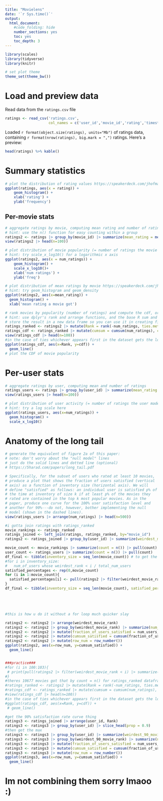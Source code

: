 ```yaml
---
title: "Movielens"
date: '`r Sys.time()`'
output:
  html_document:
    #code_folding: hide
    number_sections: yes
    toc: yes
    toc_depth: 3
---
```


```r
library(scales)
library(tidyverse)
library(knitr)

# set plot theme
theme_set(theme_bw())
```

# Load and preview data

Read data from the `ratings.csv` file
```r
ratings <- read_csv('ratings.csv',
                    col_names = c('user_id','movie_id','rating','timestamp'))
```

Loaded `r format(object.size(ratings), units="Mb")` of ratings data, containing `r format(nrow(ratings), big.mark = ",")` ratings. Here's a preview:
```r
head(ratings) %>% kable()
```

# Summary statistics

```r
# plot the distribution of rating values https://speakerdeck.com/jhofman/modeling-social-data-lecture-2-introduction-to-counting?slide=26
ggplot(ratings, aes(x = rating)) +
    geom_histogram() +
    xlab('rating') +
    ylab('frequency')
```

## Per-movie stats

```r
# aggregate ratings by movie, computing mean rating and number of ratings
# hint: use the n() function for easy counting within a group
ratings2 <- ratings |> group_by(movie_id) |> summarize(mean_rating = mean(rating), num_ratings = n())
view(ratings2 |> head(n=100))
```

```r
# plot distribution of movie popularity (= number of ratings the movie received)
# hint: try scale_x_log10() for a logarithmic x axis
ggplot(ratings2, aes(x = num_ratings)) +
    geom_histogram() +
    scale_x_log10()+
    xlab('num ratings') +
    ylab('freq')
```

```r
# plot distribution of mean ratings by movie https://speakerdeck.com/jhofman/modeling-social-data-lecture-2-introduction-to-counting?slide=28
# hint: try geom_histogram and geom_density
ggplot(ratings2, aes(x=mean_rating)) +
  geom_histogram() +
  xlab('mean rating a movie got')
```

```r
# rank movies by popularity (number of ratings) and compute the cdf, or fraction of all views covered by the top-k movies https://speakerdeck.com/jhofman/modeling-social-data-lecture-2-introduction-to-counting?slide=30
# hint: use dplyr's rank and arrange functions, and the base R sum and cumsum functions
# store the result in a new data frame so you can use it in creating figure 2 from the paper belo
ratings_ranked <- ratings2 |> mutate(Rank = rank(-num_ratings, ties.method="first")) |> arrange(Rank)
ratings_cdf <- ratings_ranked |> mutate(cumsum = cumsum(num_ratings), cdf=cumsum/sum(num_ratings))
view(ratings_cdf |> head(n=100))
#in the case of ties whichever appears first in the dataset gets the lowest rank is how i did tie breakers
ggplot(ratings_cdf, aes(x=Rank, y=cdf)) +
  geom_line()
# plot the CDF of movie popularity
```


# Per-user stats

```r
# aggregate ratings by user, computing mean and number of ratings
ratings_users <- ratings |> group_by(user_id) |> summarize(mean_rating = mean(rating), num_ratings = n())
view(ratings_users |> head(n=100))
```

```r
# plot distribution of user activity (= number of ratings the user made)
# hint: try a log scale here
ggplot(ratings_users, aes(x=num_ratings)) +
  geom_histogram() +
  scale_x_log10()
```

# Anatomy of the long tail

```r
# generate the equivalent of figure 2a of this paper:
# note: don't worry about the "null model" lines
# just do the solid lines and dotted line (optional)
# https://5harad.com/papers/long_tail.pdf

# Specifically, for the subset of users who rated at least 10 movies,
# produce a plot that shows the fraction of users satisfied (vertical
# axis) as a function of inventory size (horizontal axis). We will
# define "satisfied" as follows: an individual user is satisfied p% of
# the time at inventory of size k if at least p% of the movies they
# rated are contained in the top k most popular movies. As in the
# paper, produce one curve for the 100% user satisfaction level and
# another for 90%---do not, however, bother implementing the null
# model (shown in the dashed lines).
view(ratings_users |> arrange(num_ratings) |> head(n=500))

#i gotta join ratings with ratings_ranked
movie_rankings <- ratings_ranked
ratings_joined <- left_join(ratings, ratings_ranked, by="movie_id")
ratings2 <- ratings_joined |> group_by(user_id) |> summarize(weirdest_movie_rank = max(Rank))

movie_count <- movie_rankings |> summarize(count = n()) |> pull(count) 
user_count <- ratings_users |> summarize(count = n()) |> pull(count)
df_final <- tibble(inventory_size = seq_len(movie_count)) # to get the inventory size from 1-10677 which is the number of movies in the dataset
#for i in inventory_size:
#   num_of_users whose weirdest_rank < i / total_num_users
satisfied_percentages <- rep(0,movie_count)
for (i in 1:movie_count){
  satisfied_percentages[i] <- pull(ratings2 |> filter(weirdest_movie_rank < i) |> summarize(count = n())) / user_count 
}
df_final <- tibble(inventory_size = seq_len(movie_count), satisfied_percentages = satisfied_percentages)





#this is how u do it without a for loop much quicker slay

ratings2 <- ratings2 |> arrange(weirdest_movie_rank)
ratings2 <- ratings2 |> group_by(weirdest_movie_rank) |> summarize(num_users_per_rank = n())
ratings2 <- ratings2 |> mutate(fraction_of_users_satisfied = num_users_per_rank/user_count)
ratings2 <- ratings2 |> mutate(cumsum_satisfied = cumsum(fraction_of_users_satisfied))
ratings2 <- ratings2 |> mutate(row_num = row_number())
ggplot(ratings2, aes(x=row_num, y=cumsum_satisfied)) +
  geom_line()


###practice###
#for (i in 100:103){
 # print(pull(ratings2 |> filter(weirdest_movie_rank < i) |> summarize(count=n())))
#}
#theres 10677 movies got that by count = n() for ratings_ranked dataframe...
#ratings_ranked <- ratings2 |> mutate(Rank = rank(-num_ratings, ties.method="first")) |> arrange(Rank)
#ratings_cdf <- ratings_ranked |> mutate(cumsum = cumsum(num_ratings), cdf=cumsum/sum(num_ratings))
#view(ratings_cdf |> head(n=100))
#in the case of ties whichever appears first in the dataset gets the lowest rank is how i did tie breakers
#ggplot(ratings_cdf, aes(x=Rank, y=cdf)) +
 # geom_line()
```

```r
#get the 90% satisfaction rate curve thing
ratings3 <- ratings_joined |> arrange(user_id, Rank)
ratings3 <- ratings3 |> group_by(user_id) |> slice_head(prop = 0.9)
#then get the max
ratings3 <- ratings3 |> group_by(user_id) |> summarize(weirdest_90_movie_rank = max(Rank))
ratings3 <- ratings3 |> group_by(weirdest_90_movie_rank) |> summarize(num_users_per_rank = n())
ratings3 <- ratings3 |> mutate(fraction_of_users_satisfied = num_users_per_rank/user_count)
ratings3 <- ratings3 |> mutate(cumsum_satisfied = cumsum(fraction_of_users_satisfied))
ratings3 <- ratings3 |> mutate(row_num = row_number())
ggplot(ratings3, aes(x=row_num, y=cumsum_satisfied)) +
  geom_line()

```

# Im not combining them sorry lmaoo :)